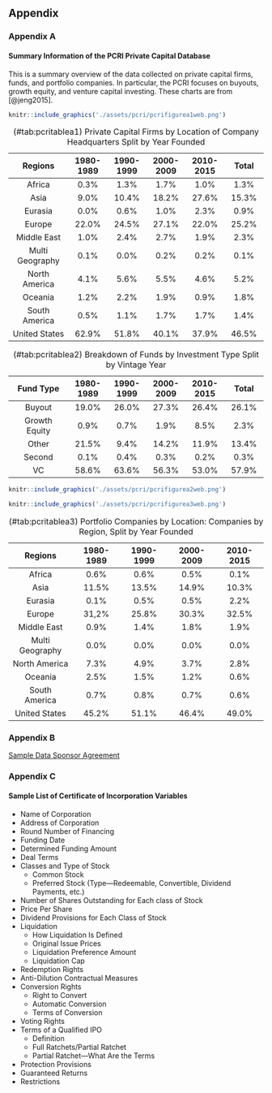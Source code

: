 ## Appendix  {-}

### Appendix A {-}

#### Summary Information of the PCRI Private Capital Database {-}

This is a summary overview of the data collected on private capital firms, funds, and portfolio companies. In particular, the PCRI focuses on buyouts, growth equity, and venture capital investing. These charts are from [@jeng2015].

```r
knitr::include_graphics('./assets/pcri/pcrifigurea1web.png')
```

|Regions|1980-1989|1990-1999|2000-2009|2010-2015|Total|
|:---------------:|:---------:|:---------:|:---------:|:---------:|:---------:|
| Africa | 0.3% | 1.3% | 1.7% | 1.0% | 1.3% |
| Asia | 9.0% | 10.4% | 18.2% | 27.6% | 15.3% |
| Eurasia | 0.0% | 0.6% | 1.0% | 2.3% | 0.9% |
| Europe | 22.0% | 24.5% | 27.1% | 22.0% | 25.2% |
| Middle East | 1.0% | 2.4% | 2.7% | 1.9% | 2.3% |
| Multi Geography | 0.1% | 0.0% | 0.2% | 0.2% | 0.1% |
| North America | 4.1% | 5.6% | 5.5% | 4.6% | 5.2% |
| Oceania | 1.2% | 2.2% | 1.9% | 0.9% | 1.8% |
| South America |0.5% | 1.1% | 1.7% | 1.7% | 1.4% |
| United States | 62.9% | 51.8% | 40.1% | 37.9% | 46.5% |
Table: (\#tab:pcritablea1) Private Capital Firms by Location of Company Headquarters Split by Year Founded

|Fund Type|1980-1989|1990-1999|2000-2009|2010-2015|Total|
|:---------------:|:---------:|:---------:|:---------:|:---------:|:---------:|
| Buyout | 19.0% | 26.0% | 27.3% | 26.4% | 26.1% |
| Growth Equity | 0.9% | 0.7% | 1.9% | 8.5% | 2.3% |
| Other | 21.5% | 9.4% | 14.2% | 11.9% | 13.4% |
| Second | 0.1% | 0.4% | 0.3% | 0.2% | 0.3% |
| VC | 58.6% | 63.6% | 56.3% | 53.0% | 57.9% |
Table: (\#tab:pcritablea2) Breakdown of Funds by Investment Type Split by Vintage Year

```r
knitr::include_graphics('./assets/pcri/pcrifigurea2web.png')
```

```r
knitr::include_graphics('./assets/pcri/pcrifigurea3web.png')
```

|Regions|1980-1989|1990-1999|2000-2009|2010-2015|
|:---------------:|:---------:|:---------:|:---------:|:---------:|
| Africa | 0.6% | 0.6% | 0.5% | 0.1% |
| Asia | 11.5% | 13.5% | 14.9% | 10.3% |
| Eurasia | 0.1% | 0.5% | 0.5% | 2.2% |
| Europe | 31,2% | 25.8% | 30.3% | 32.5% |
| Middle East | 0.9% | 1.4% | 1.8% | 1.9% |
| Multi Geography | 0.0% | 0.0% | 0.0% | 0.0% |
| North America | 7.3% | 4.9% | 3.7% | 2.8% |
| Oceania | 2.5% | 1.5% | 1.2% | 0.6% |
| South America |0.7% | 0.8% | 0.7% | 0.6% |
| United States | 45.2% | 51.1% | 46.4% | 49.0% |
Table: (\#tab:pcritablea3) Portfolio Companies by Location: Companies by Region, Split by Year Founded

### Appendix B {-}

[Sample Data Sponsor Agreement](.\appendix\pcri_appendix_b.pdf)

### Appendix C {-}

#### Sample List of Certificate of Incorporation Variables {-}

- Name of Corporation  
- Address of Corporation  
- Round Number of Financing  
- Funding Date  
- Determined Funding Amount  
- Deal Terms  
- Classes and Type of Stock  
  - Common Stock  
  - Preferred Stock (Type---Redeemable, Convertible, Dividend Payments, etc.)  
- Number of Shares Outstanding for Each class of Stock  
- Price Per Share  
- Dividend Provisions for Each Class of Stock  
- Liquidation  
  - How Liquidation Is Defined  
  - Original Issue Prices  
  - Liquidation Preference Amount  
  - Liquidation Cap  
- Redemption Rights  
- Anti-Dilution Contractual Measures  
- Conversion Rights  
  - Right to Convert  
  - Automatic Conversion  
  - Terms of Conversion  
- Voting Rights  
- Terms of a Qualified IPO  
  - Definition  
  - Full Ratchets/Partial Ratchet  
  - Partial Ratchet---What Are the Terms  
- Protection Provisions  
- Guaranteed Returns  
- Restrictions  



